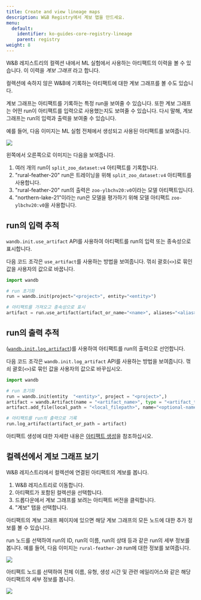 ```yaml
---
title: Create and view lineage maps
description: W&B Registry에서 계보 맵을 만드세요.
menu:
  default:
    identifier: ko-guides-core-registry-lineage
    parent: registry
weight: 8
---
```


W&B 레지스트리의 컬렉션 내에서 ML 실험에서 사용하는 아티팩트의 이력을 볼 수 있습니다. 이 이력을 _계보 그래프_ 라고 합니다.

<Info>
컬렉션에 속하지 않은 W&B에 기록하는 아티팩트에 대한 계보 그래프를 볼 수도 있습니다.
</Info>

계보 그래프는 아티팩트를 기록하는 특정 run을 보여줄 수 있습니다. 또한 계보 그래프는 어떤 run이 아티팩트를 입력으로 사용했는지도 보여줄 수 있습니다. 다시 말해, 계보 그래프는 run의 입력과 출력을 보여줄 수 있습니다.

예를 들어, 다음 이미지는 ML 실험 전체에서 생성되고 사용된 아티팩트를 보여줍니다.

<Frame>
    <img src="/images/registry/registry_lineage.png"  />
</Frame>

왼쪽에서 오른쪽으로 이미지는 다음을 보여줍니다.
1. 여러 개의 run이 `split_zoo_dataset:v4` 아티팩트를 기록합니다.
2. "rural-feather-20" run은 트레이닝을 위해 `split_zoo_dataset:v4` 아티팩트를 사용합니다.
3. "rural-feather-20" run의 출력은 `zoo-ylbchv20:v0`이라는 모델 아티팩트입니다.
4. "northern-lake-21"이라는 run은 모델을 평가하기 위해 모델 아티팩트 `zoo-ylbchv20:v0`을 사용합니다.

## run의 입력 추적

`wandb.init.use_artifact` API를 사용하여 아티팩트를 run의 입력 또는 종속성으로 표시합니다.

다음 코드 조각은 `use_artifact`를 사용하는 방법을 보여줍니다. 꺾쇠 괄호(`<>`)로 묶인 값을 사용자의 값으로 바꿉니다.

```python
import wandb

# run 초기화
run = wandb.init(project="<project>", entity="<entity>")

# 아티팩트를 가져오고 종속성으로 표시
artifact = run.use_artifact(artifact_or_name="<name>", aliases="<alias>")
```

## run의 출력 추적

([`wandb.init.log_artifact`](/ko/ref/python/run.md#log_artifact))를 사용하여 아티팩트를 run의 출력으로 선언합니다.

다음 코드 조각은 `wandb.init.log_artifact` API를 사용하는 방법을 보여줍니다. 꺾쇠 괄호(`<>`)로 묶인 값을 사용자의 값으로 바꾸십시오.

```python
import wandb

# run 초기화
run = wandb.init(entity  "<entity>", project = "<project>",)
artifact = wandb.Artifact(name = "<artifact_name>", type = "<artifact_type>")
artifact.add_file(local_path = "<local_filepath>", name="<optional-name>")

# 아티팩트를 run의 출력으로 기록
run.log_artifact(artifact_or_path = artifact)
```

아티팩트 생성에 대한 자세한 내용은 [아티팩트 생성](/ko/guides/core/artifacts/construct-an-artifact)을 참조하십시오.

## 컬렉션에서 계보 그래프 보기

W&B 레지스트리에서 컬렉션에 연결된 아티팩트의 계보를 봅니다.

1. W&B 레지스트리로 이동합니다.
2. 아티팩트가 포함된 컬렉션을 선택합니다.
3. 드롭다운에서 계보 그래프를 보려는 아티팩트 버전을 클릭합니다.
4. "계보" 탭을 선택합니다.

아티팩트의 계보 그래프 페이지에 있으면 해당 계보 그래프의 모든 노드에 대한 추가 정보를 볼 수 있습니다.

run 노드를 선택하여 run의 ID, run의 이름, run의 상태 등과 같은 run의 세부 정보를 봅니다. 예를 들어, 다음 이미지는 `rural-feather-20` run에 대한 정보를 보여줍니다.

<Frame>
    <img src="/images/registry/lineage_expanded_node.png"  />
</Frame>

아티팩트 노드를 선택하여 전체 이름, 유형, 생성 시간 및 관련 에일리어스와 같은 해당 아티팩트의 세부 정보를 봅니다.

<Frame>
    <img src="/images/registry/lineage_expanded_artifact_node.png"  />
</Frame>
